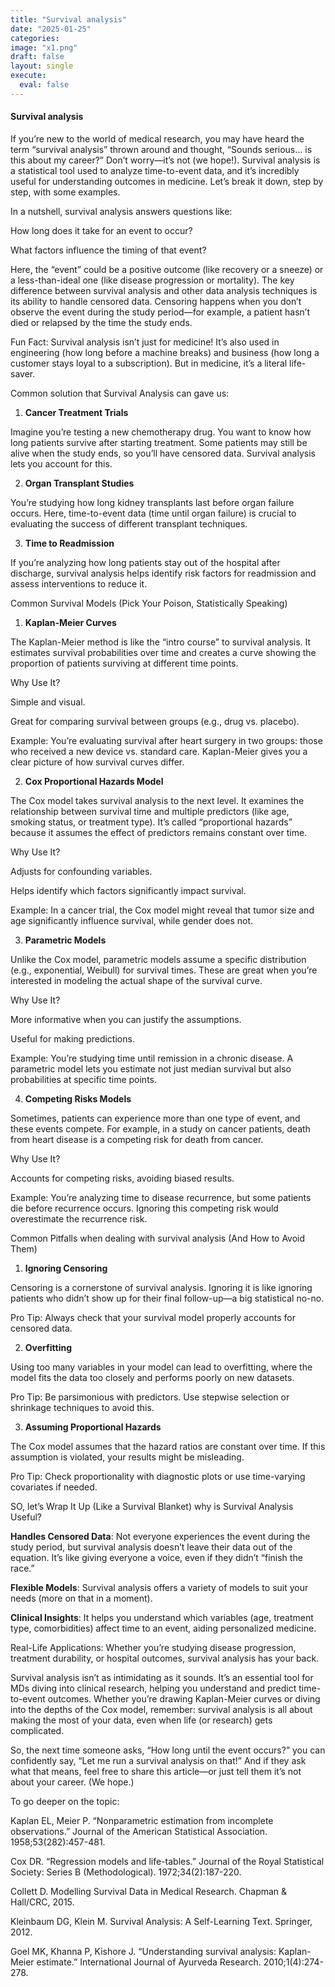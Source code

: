 ```yaml
---
title: "Survival analysis"
date: "2025-01-25"
categories:
image: "x1.png"
draft: false
layout: single
execute: 
  eval: false
---
```


#### Survival analysis 

If you’re new to the world of medical research, you may have heard the term “survival analysis” thrown around and thought, “Sounds serious… is this about my career?” Don’t worry—it’s not (we hope!). Survival analysis is a statistical tool used to analyze time-to-event data, and it’s incredibly useful for understanding outcomes in medicine. Let’s break it down, step by step, with some examples.

In a nutshell, survival analysis answers questions like:

How long does it take for an event to occur?

What factors influence the timing of that event?

Here, the “event” could be a positive outcome (like recovery or a sneeze) or a less-than-ideal one (like disease progression or mortality). The key difference between survival analysis and other data analysis techniques is its ability to handle censored data. Censoring happens when you don’t observe the event during the study period—for example, a patient hasn’t died or relapsed by the time the study ends.

Fun Fact: Survival analysis isn’t just for medicine! It’s also used in engineering (how long before a machine breaks) and business (how long a customer stays loyal to a subscription). But in medicine, it’s a literal life-saver.

Common solution that Survival Analysis can gave us:

1.  **Cancer Treatment Trials**

Imagine you’re testing a new chemotherapy drug. You want to know how long patients survive after starting treatment. Some patients may still be alive when the study ends, so you’ll have censored data. Survival analysis lets you account for this.

2.  **Organ Transplant Studies**

You’re studying how long kidney transplants last before organ failure occurs. Here, time-to-event data (time until organ failure) is crucial to evaluating the success of different transplant techniques.

3.  **Time to Readmission**

If you’re analyzing how long patients stay out of the hospital after discharge, survival analysis helps identify risk factors for readmission and assess interventions to reduce it.


Common Survival Models (Pick Your Poison, Statistically Speaking)

1.  **Kaplan-Meier Curves**

The Kaplan-Meier method is like the "intro course" to survival analysis. It estimates survival probabilities over time and creates a curve showing the proportion of patients surviving at different time points.

Why Use It?

Simple and visual.

Great for comparing survival between groups (e.g., drug vs. placebo).

Example: You’re evaluating survival after heart surgery in two groups: those who received a new device vs. standard care. Kaplan-Meier gives you a clear picture of how survival curves differ.

2.  **Cox Proportional Hazards Model**

The Cox model takes survival analysis to the next level. It examines the relationship between survival time and multiple predictors (like age, smoking status, or treatment type). It’s called “proportional hazards” because it assumes the effect of predictors remains constant over time.

Why Use It?

Adjusts for confounding variables.

Helps identify which factors significantly impact survival.

Example: In a cancer trial, the Cox model might reveal that tumor size and age significantly influence survival, while gender does not.

3.  **Parametric Models**

Unlike the Cox model, parametric models assume a specific distribution (e.g., exponential, Weibull) for survival times. These are great when you’re interested in modeling the actual shape of the survival curve.

Why Use It?

More informative when you can justify the assumptions.

Useful for making predictions.

Example: You’re studying time until remission in a chronic disease. A parametric model lets you estimate not just median survival but also probabilities at specific time points.

4.  **Competing Risks Models**

Sometimes, patients can experience more than one type of event, and these events compete. For example, in a study on cancer patients, death from heart disease is a competing risk for death from cancer.

Why Use It?

Accounts for competing risks, avoiding biased results.

Example: You’re analyzing time to disease recurrence, but some patients die before recurrence occurs. Ignoring this competing risk would overestimate the recurrence risk.

Common Pitfalls when dealing with survival analysis (And How to Avoid Them)

1.  **Ignoring Censoring**

Censoring is a cornerstone of survival analysis. Ignoring it is like ignoring patients who didn’t show up for their final follow-up—a big statistical no-no.

Pro Tip: Always check that your survival model properly accounts for censored data.

2.  **Overfitting**

Using too many variables in your model can lead to overfitting, where the model fits the data too closely and performs poorly on new datasets.

Pro Tip: Be parsimonious with predictors. Use stepwise selection or shrinkage techniques to avoid this.

3.  **Assuming Proportional Hazards**

The Cox model assumes that the hazard ratios are constant over time. If this assumption is violated, your results might be misleading.

Pro Tip: Check proportionality with diagnostic plots or use time-varying covariates if needed.


SO, let’s Wrap It Up (Like a Survival Blanket) why is Survival Analysis Useful?

**Handles Censored Data**: Not everyone experiences the event during the study period, but survival analysis doesn’t leave their data out of the equation. It’s like giving everyone a voice, even if they didn’t "finish the race."

**Flexible Models**: Survival analysis offers a variety of models to suit your needs (more on that in a moment).

**Clinical Insights**: It helps you understand which variables (age, treatment type, comorbidities) affect time to an event, aiding personalized medicine.

Real-Life Applications: Whether you’re studying disease progression, treatment durability, or hospital outcomes, survival analysis has your back.

Survival analysis isn’t as intimidating as it sounds. It’s an essential tool for MDs diving into clinical research, helping you understand and predict time-to-event outcomes. Whether you’re drawing Kaplan-Meier curves or diving into the depths of the Cox model, remember: survival analysis is all about making the most of your data, even when life (or research) gets complicated.

So, the next time someone asks, “How long until the event occurs?” you can confidently say, “Let me run a survival analysis on that!” And if they ask what that means, feel free to share this article—or just tell them it’s not about your career. (We hope.)





To go deeper on the topic:

Kaplan EL, Meier P. "Nonparametric estimation from incomplete observations." Journal of the American Statistical Association. 1958;53(282):457-481.

Cox DR. "Regression models and life-tables." Journal of the Royal Statistical Society: Series B (Methodological). 1972;34(2):187-220.

Collett D. Modelling Survival Data in Medical Research. Chapman & Hall/CRC, 2015.

Kleinbaum DG, Klein M. Survival Analysis: A Self-Learning Text. Springer, 2012.

Goel MK, Khanna P, Kishore J. "Understanding survival analysis: Kaplan-Meier estimate." International Journal of Ayurveda Research. 2010;1(4):274-278.
